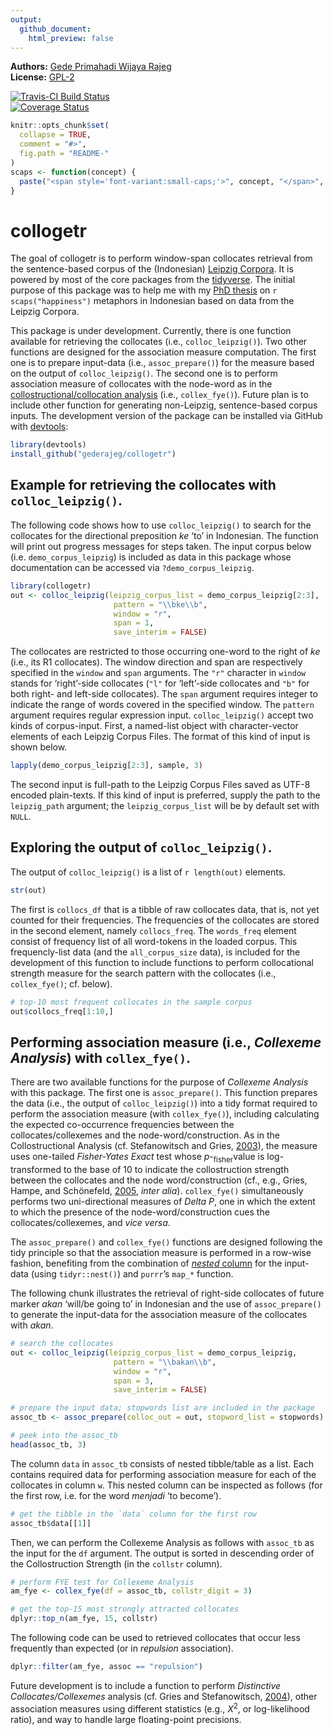 ```yaml
---
output:
  github_document:
    html_preview: false
---
```


<!-- README.md is generated from README.Rmd. Please edit that file -->

**Authors:** [Gede Primahadi Wijaya Rajeg](https://figshare.com/authors/Gede_Primahadi_Wijaya_Rajeg/1234749)<br/>
**License:** [GPL-2](https://www.gnu.org/licenses/old-licenses/gpl-2.0.en.html)<br/>

[![Travis-CI Build Status](https://travis-ci.org/gederajeg/collogetr.svg?branch=master)](https://travis-ci.org/gederajeg/collogetr)<br/>
[![Coverage Status](https://img.shields.io/codecov/c/github/gederajeg/collogetr/master.svg)](https://codecov.io/github/gederajeg/collogetr?branch=master)


```r
knitr::opts_chunk$set(
  collapse = TRUE,
  comment = "#>",
  fig.path = "README-"
)
scaps <- function(concept) {
  paste("<span style='font-variant:small-caps;'>", concept, "</span>", sep="")
}
```

# collogetr

The goal of collogetr is to perform window-span collocates retrieval from the sentence-based corpus of the (Indonesian) [Leipzig Corpora](http://wortschatz.uni-leipzig.de/en/download). It is powered by most of the core packages from the [tidyverse](https://www.tidyverse.org). The initial purpose of this package was to help me with my [PhD thesis](http://rpubs.com/primahadi/ca_3d_metaphor_happiness_synonyms_Indonesian) on `r scaps("happiness")` metaphors in Indonesian based on data from the Leipzig Corpora.

This package is under development. Currently, there is one function available for retrieving the collocates (i.e., `colloc_leipzig()`). Two other functions are designed for the association measure computation. The first one is to prepare input-data (i.e., `assoc_prepare()`) for the measure based on the output of `colloc_leipzig()`. The second one is to perform association measure of collocates with the node-word as in the [collostructional/collocation analysis](http://www.linguistics.ucsb.edu/faculty/stgries/teaching/groningen/index.html) (i.e., `collex_fye()`). Future plan is to include other function for generating non-Leipzig, sentence-based corpus inputs. The development version of the package can be installed via GitHub with [devtools](https://github.com/hadley/devtools):

```r
library(devtools)
install_github("gederajeg/collogetr")
```


## Example for retrieving the collocates with `colloc_leipzig()`.

The following code shows how to use `colloc_leipzig()` to search for the collocates for the directional preposition *ke* 'to' in Indonesian. The function will print out progress messages for steps taken. The input corpus below (i.e. `demo_corpus_leipzig`) is included as data in this package whose documentation can be accessed via `?demo_corpus_leipzig`.

```r
library(collogetr)
out <- colloc_leipzig(leipzig_corpus_list = demo_corpus_leipzig[2:3],
                       pattern = "\\bke\\b",
                       window = "r",
                       span = 1,
                       save_interim = FALSE)
```

The collocates are restricted to those occurring one-word to the right of *ke* (i.e., its R1 collocates). The window direction and span are respectively specified in the `window` and `span` arguments. The `"r"` character in `window` stands for 'right'-side collocates (`"l"` for 'left'-side collocates and `"b"` for both right- and left-side collocates). The `span` argument requires integer to indicate the range of words covered in the specified window. The `pattern` argument requires regular expression input. `colloc_leipzig()` accept two kinds of corpus-input. First, a named-list object with character-vector elements of each Leipzig Corpus Files. The format of this kind of input is shown below.

```r
lapply(demo_corpus_leipzig[2:3], sample, 3)
```

The second input is full-path to the Leipzig Corpus Files saved as UTF-8 encoded plain-texts. If this kind of input is preferred, supply the path to the `leipzig_path` argument; the `leipzig_corpus_list` will be by default set with `NULL`.

## Exploring the output of `colloc_leipzig()`.

The output of `colloc_leipzig()` is a list of `r length(out)` elements.

```r
str(out)
```

The first is `collocs_df` that is a tibble of raw collocates data, that is, not yet counted for their frequencies. The frequencies of the collocates are stored in the second element, namely `collocs_freq`. The `words_freq` element consist of frequency list of all word-tokens in the loaded corpus. This frequencly-list data (and the `all_corpus_size` data), is included for the development of this function to include functions to perform collocational strength measure for the search pattern with the collocates (i.e., `collex_fye()`; cf. below).

```r
# top-10 most frequent collocates in the sample corpus
out$collocs_freq[1:10,]
```

## Performing association measure (i.e., *Collexeme Analysis*) with `collex_fye()`.

There are two available functions for the purpose of *Collexeme Analysis* with this package. The first one is `assoc_prepare()`. This function prepares the data (i.e., the output of `colloc_leipzig()`) into a tidy format required to perform the association measure (with `collex_fye()`), including calculating the expected co-occurrence frequencies between the collocates/collexemes and the node-word/construction. As in the Collostructional Analysis (cf. Stefanowitsch and Gries, [2003](http://www.linguistics.ucsb.edu/faculty/stgries/research/2003_AS-STG_Collostructions_IJCL.pdf)), the measure uses one-tailed *Fisher-Yates Exact* test whose *p*-~fisher~value is log-transformed to the base of 10 to indicate the collostruction strength between the collocates and the node word/construction (cf., e.g., Gries, Hampe, and Schönefeld, [2005](http://www.linguistics.ucsb.edu/faculty/stgries/research/2005_STG-BH-DS_CollStr-vs-Freq_CogLing.pdf), *inter alia*). `collex_fye()` simultaneously performs two uni-directional measures of *Delta P*, one in which the extent to which the presence of the node-word/construction cues the collocates/collexemes, and *vice versa*.

The `assoc_prepare()` and `collex_fye()` functions are designed following the tidy principle so that the association measure is performed in a row-wise fashion, benefiting from the combination of [*nested* column](http://r4ds.had.co.nz/many-models.html#list-columns-1) for the input-data (using `tidyr::nest()`) and `purrr`'s `map_*` function.

The following chunk illustrates the retrieval of right-side collocates of future marker *akan* 'will/be going to' in Indonesian and the use of `assoc_prepare()` to generate the input-data for the association measure of the collocates with *akan*.

```r
# search the collocates
out <- colloc_leipzig(leipzig_corpus_list = demo_corpus_leipzig,
                       pattern = "\\bakan\\b",
                       window = "r",
                       span = 3,
                       save_interim = FALSE)

# prepare the input data; stopwords list are included in the package
assoc_tb <- assoc_prepare(colloc_out = out, stopword_list = stopwords)

# peek into the assoc_tb
head(assoc_tb, 3)
```

The column `data` in `assoc_tb` consists of nested tibble/table as a list. Each contains required data for performing association measure for each of the collocates in column `w`. This nested column can be inspected as follows (for the first row, i.e. for the word *menjadi* 'to become').

```r
# get the tibble in the `data` column for the first row
assoc_tb$data[[1]]
```

Then, we can perform the Collexeme Analysis as follows with `assoc_tb` as the input for the `df` argument. The output is sorted in descending order of the Collostruction Strength (in the `collstr` column).

```r
# perform FYE test for Collexeme Analysis
am_fye <- collex_fye(df = assoc_tb, collstr_digit = 3)

# get the top-15 most strongly attracted collocates
dplyr::top_n(am_fye, 15, collstr)
```

The following code can be used to retrieved collocates that occur less frequently than expected (or in *repulsion* association).

```r
dplyr::filter(am_fye, assoc == "repulsion")
```

Future development is to include a function to perform *Distinctive Collocates/Collexemes* analysis (cf. Gries and Stefanowitsch, [2004](http://www.linguistics.ucsb.edu/faculty/stgries/research/2004_STG-AS_ExtendingCollostructions_IJCL.pdf)), other association measures using different statistics (e.g., *X*^2^, or log-likelihood ratio), and way to handle large floating-point precisions.
